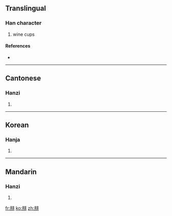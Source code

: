 ==Translingual==

===Han character===
{{Han char|rn=7|rad=二|as=06|sn=8|four=|canj=廿廿廿廿 (TTTT)}}

# wine cups

====References====
* {{Han ref|kx=0087.141|hdz=10023.010|uh=3429|ud=13353}}

----

==Cantonese==

===Hanzi===
{{yue-hanzi|jyut=|y=jing4}}

# {{defn|Cantonese|sort=二06}}

----

==Korean==

===Hanja===
{{ko-hanja|hangeul=형|rv=hyeong|mr=hyŏng|y=hyeng|eumhun=술독|ehrv=suldok|ehmr=sultok|ehy=swultok}}

# {{defn|Korean|sort=二06}}

----

==Mandarin==

===Hanzi===
{{cmn-hanzi|pin=[[xíng]] ([[xing2]])|wg=hsing<sup>2</sup>}}

# {{defn|Mandarin|sort=二06}}

[[fr:㐩]]
[[ko:㐩]]
[[zh:㐩]]